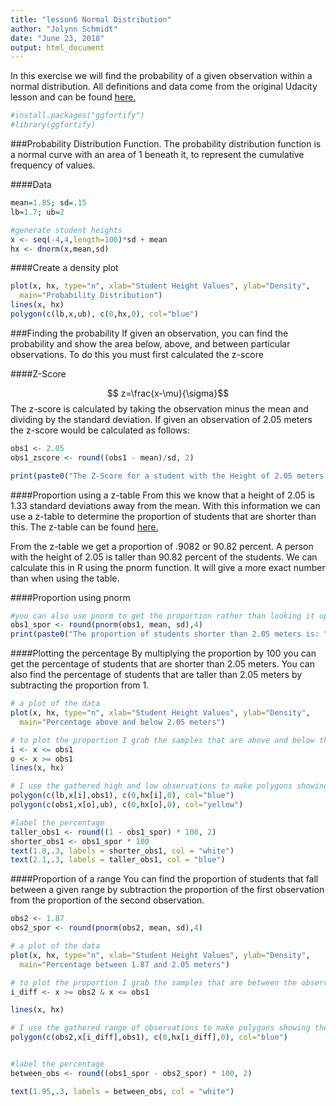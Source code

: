 ```yaml
---
title: "lesson6 Normal Distribution"
author: "Jolynn Schmidt"
date: "June 23, 2018"
output: html_document
---
```

In this exercise we will find the probability of a given observation within a normal distribution. All definitions and data come from the original Udacity lesson and can be found [here.](https://storage.googleapis.com/supplemental_media/udacityu/1478678538/Lesson6.pdf "Lesson6.pdf")
```r
#install.packages("ggfortify")
#library(ggfortify)
```

###Probability Distribution Function. 
The probability distribution function is a normal curve with an area of 1 beneath it, to represent the cumulative frequency of values.

####Data
```r
mean=1.85; sd=.15
lb=1.7; ub=2

#generate student heights
x <- seq(-4,4,length=100)*sd + mean
hx <- dnorm(x,mean,sd)
```
####Create a density plot
```r

plot(x, hx, type="n", xlab="Student Height Values", ylab="Density",
  main="Probability Distribution")
lines(x, hx)
polygon(c(lb,x,ub), c(0,hx,0), col="blue") 

```

###Finding the probability
If given an observation, you can find the probability and show the area below, above, and between particular observations. To do this you must first calculated the z-score


####Z-Score
 
$$ z=\frac{x-\mu}{\sigma}$$
The z-score is calculated  by taking the observation minus the mean and dividing by the standard deviation. If given an observation of 2.05 meters the z-score would be calculated  as follows:

```r
obs1 <- 2.05
obs1_zscore <- round((obs1 - mean)/sd, 2)

print(paste0("The Z-Score for a student with the Height of 2.05 meters is: ", obs1_zscore))

```

####Proportion using a z-table
From this we know that a height of 2.05 is 1.33 standard deviations away from the mean. With this information we can use a z-table to determine the proportion of students that are shorter than this. The z-table can be found [here.](https://s3.amazonaws.com/udacity-hosted-downloads/ZTable.jpg, "ztable")

From the z-table we get a proportion of .9082 or 90.82 percent. A person with the height of 2.05 is taller than 90.82 percent of the students.
We can calculate this in R using the pnorm function. It will give a more exact number than when using the table.

####Proportion using pnorm

```r
#you can also use pnorm to get the proportion rather than looking it up in a z-table
obs1_spor <- round(pnorm(obs1, mean, sd),4)
print(paste0("The proportion of students shorter than 2.05 meters is: ", obs1_spor))

```

####Plotting the percentage
By multiplying the proportion by 100 you can get the percentage of students that are shorter than 2.05 meters. You can also find the percentage of students that are taller than 2.05 meters by subtracting the proportion from 1.
```r

# a plot of the data
plot(x, hx, type="n", xlab="Student Height Values", ylab="Density",
  main="Percentage above and below 2.05 meters")

# to plot the proportion I grab the samples that are above and below the observation. 
i <- x <= obs1
o <- x >= obs1
lines(x, hx)

# I use the gathered high and low observations to make polygons showing the area.
polygon(c(lb,x[i],obs1), c(0,hx[i],0), col="blue") 
polygon(c(obs1,x[o],ub), c(0,hx[o],0), col="yellow") 

#label the percentage
taller_obs1 <- round((1 - obs1_spor) * 100, 2)
shorter_obs1 <- obs1_spor * 100
text(1.8,.3, labels = shorter_obs1, col = "white")
text(2.1,.3, labels = taller_obs1, col = "blue")
```

####Proportion of a range
You can find the proportion of students that fall between a given range by subtraction the proportion of the first observation from the proportion of the second observation.

```r
obs2 <- 1.87
obs2_spor <- round(pnorm(obs2, mean, sd),4)

# a plot of the data
plot(x, hx, type="n", xlab="Student Height Values", ylab="Density",
  main="Percentage between 1.87 and 2.05 meters")

# to plot the proportion I grab the samples that are between the observations. 
i_diff <- x >= obs2 & x <= obs1

lines(x, hx)

# I use the gathered range of observations to make polygons showing the area.
polygon(c(obs2,x[i_diff],obs1), c(0,hx[i_diff],0), col="blue") 


#label the percentage
between_obs <- round((obs1_spor - obs2_spor) * 100, 2)

text(1.95,.3, labels = between_obs, col = "white")

```
